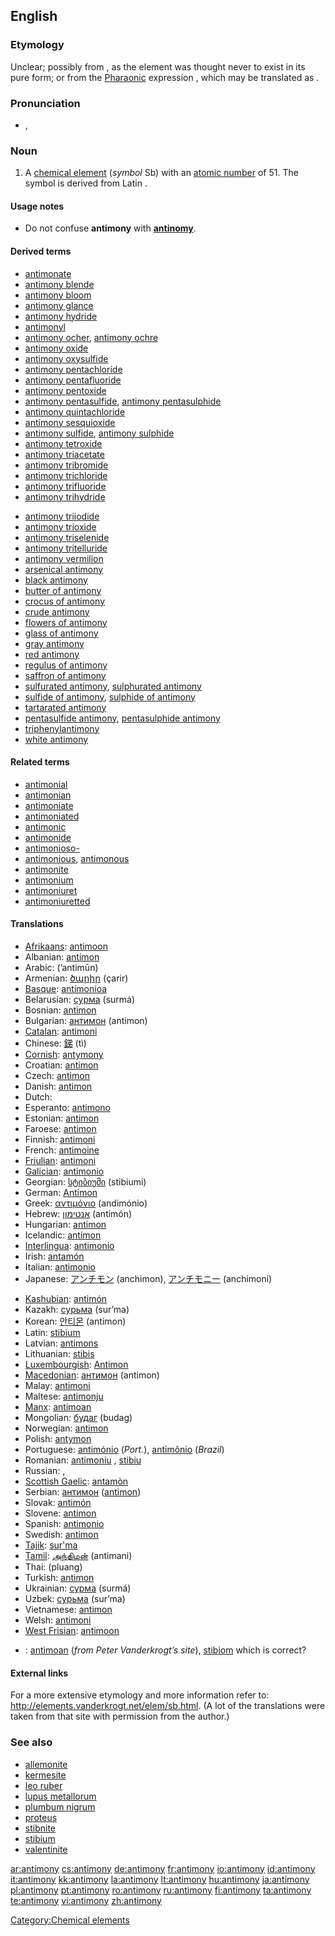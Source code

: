 {{elements|Sb|tin|Sn|tellurium|Te}}
==English==
{{wikipedia}}

===Etymology===
Unclear; possibly from {{etyl|el}} {{term|αντιμόνος|sc=Grek||tr=antimónos|opposed to solitude|lang=el}}, as the element was thought never to exist in its pure form; or from the [[Pharaonic]] expression {{term|Antos Ammon}}, which may be translated as {{term|||bloom of the god Ammon}}.

{{rfe|el or grc?}}

===Pronunciation===
* {{a|UK}} {{IPA|/ˈæn.tɪ.mə.niː/}}, {{SAMPA|/"{n.tI.m@.ni:/}}

===Noun===
{{en-noun|-}}

# A [[chemical element]] (''symbol'' Sb) with an [[atomic number]] of 51. The symbol is derived from Latin {{term|stibium|lang=la}}.

====Usage notes====
* Do not confuse '''antimony''' with '''[[antinomy]]'''.

====Derived terms====
{{rel-top|Derived terms}}
* [[antimonate]]
* [[antimony blende]]
* [[antimony bloom]]
* [[antimony glance]]
* [[antimony hydride]]
* [[antimonyl]]
* [[antimony ocher]], [[antimony ochre]]
* [[antimony oxide]]
* [[antimony oxysulfide]]
* [[antimony pentachloride]]
* [[antimony pentafluoride]]
* [[antimony pentoxide]]
* [[antimony pentasulfide]], [[antimony pentasulphide]]
* [[antimony quintachloride]]
* [[antimony sesquioxide]]
* [[antimony sulfide]], [[antimony sulphide]]
* [[antimony tetroxide]]
* [[antimony triacetate]]
* [[antimony tribromide]]
* [[antimony trichloride]]
* [[antimony trifluoride]]
* [[antimony trihydride]]
{{rel-mid}}
* [[antimony triiodide]]
* [[antimony trioxide]]
* [[antimony triselenide]]
* [[antimony tritelluride]]
* [[antimony vermilion]]
* [[arsenical antimony]]
* [[black antimony]]
* [[butter of antimony]]
* [[crocus of antimony]]
* [[crude antimony]]
* [[flowers of antimony]]
* [[glass of antimony]]
* [[gray antimony]]
* [[red antimony]]
* [[regulus of antimony]]
* [[saffron of antimony]]
* [[sulfurated antimony]], [[sulphurated antimony]]
* [[sulfide of antimony]], [[sulphide of  antimony]]
* [[tartarated antimony]]
* [[pentasulfide antimony]], [[pentasulphide antimony]]
* [[triphenylantimony]]
* [[white antimony]]
{{rel-bottom}}

====Related terms====
{{rfc|aren’t these derived as well?}}
* [[antimonial]]
* [[antimonian]]
* [[antimoniate]]
* [[antimoniated]]
* [[antimonic]]
* [[antimonide]]
* [[antimonioso-]]
* [[antimonious]], [[antimonous]]
* [[antimonite]]
* [[antimonium]]
* [[antimoniuret]]
* [[antimoniuretted]]

====Translations====
{{trans-top|chemical element}}
* [[Afrikaans]]: [[antimoon]]
* Albanian: [[antimon]]
* Arabic: {{Arab|[[انتيمون]]}} (’antimūn) {{m}}
* Armenian: [[ծարիր]] (çarir)
* [[Basque]]: [[antimonioa]]
* Belarusian: [[сурма]] (surmá) {{f}}
* Bosnian: [[antimon]]
* Bulgarian: [[антимон]] (antimon) {{m}}
* [[Catalan]]: [[antimoni]]
* Chinese: [[銻]] (tì)
* [[Cornish]]: [[antymony]]
* Croatian: [[antimon]]
* Czech: [[antimon]] {{m}}
* Danish: [[antimon]]
* Dutch: {{t|nl|antimoon|n}}
* Esperanto: [[antimono]]
* Estonian: [[antimon]]
* Faroese: [[antimon]]
* Finnish: [[antimoni]]
* French: [[antimoine]] {{m}}
* [[Friulian]]: [[antimoni]]
* [[Galician]]: [[antimonio]]
* Georgian: [[სტიბიუმი]] (stibiumi)
* German: [[Antimon]] {{n}}
* Greek: [[αντιμόνιο]] (andimónio) {{n}}
* Hebrew: [[אנטימון]] (antimón)
* Hungarian: [[antimon]]
* Icelandic: [[antímon]]
* [[Interlingua]]: [[antimonio]]
* Irish: [[antamón]]
* Italian: [[antimonio]] {{m}}
* Japanese: [[アンチモン]] (anchimon), [[アンチモニー]] (anchimoni)
{{trans-mid}}
* [[Kashubian]]: [[antimón]]
* Kazakh: [[сурьма]] (sur’ma)
* Korean: [[안티몬]] (antimon)
* Latin: [[stibium]]
* Latvian: [[antimons]]
* Lithuanian: [[stibis]]
* [[Luxembourgish]]: [[Antimon]]
* [[Macedonian]]: [[антимон]] (antimon) {{m}}
* Malay: [[antimoni]]
* Maltese: [[antimonju]]
* [[Manx]]: [[antimoan]]
* Mongolian: [[будаг]] (budag)
* Norwegian: [[antimon]]
* Polish: [[antymon]] {{m}}
* Portuguese: [[antimónio]] (''Port.''), [[antimônio]] (''Brazil'') {{m}}
* Romanian: [[antimoniu]] {{n}}, [[stibiu]]
* Russian: {{t|ru|сурьма|tr=sur’má|f}}, {{t|ru|стибиум|tr=stíbium|m}}
* [[Scottish Gaelic]]: [[antamòn]]
* Serbian: [[антимон]] ([[antimon]]) {{m}}
* Slovak: [[antimón]]
* Slovene: [[antimon]]
* Spanish: [[antimonio]] {{m}}
* Swedish: [[antimon]] {{n}}
* [[Tajik]]: [[sur'ma]]
* [[Tamil]]: [[அந்திமன்]] (antimani)
* Thai: {{Thai|[[พลวง]]}} (pluang)
* Turkish: [[antimon]]
* Ukrainian: [[сурма]] (surmá) {{f}}
* Uzbek: [[сурьма]] (sur’ma)
* Vietnamese: [[antimon]]
* Welsh: [[antimoni]]
* [[West Frisian]]: [[antimoon]] {{n}}
{{trans-bottom}}

<!--Remove this section once all of the translations below have been moved into the tables above.-->
{{checktrans-top}}
* {{ttbc|Breton}}: [[antimoan]] (''from Peter Vanderkrogt’s site''), [[stibiom]] {{m}} which is correct?
{{trans-bottom}}

====External links====
For a more extensive etymology and more information refer to:
http://elements.vanderkrogt.net/elem/sb.html.
(A lot of the translations were taken from that site with permission from the author.)

===See also===
* [[allemonite]]
* [[kermesite]]
* [[leo ruber]]
* [[lupus metallorum]]
* [[plumbum nigrum]]
* [[proteus]]
* [[stibnite]]
* [[stibium]]
* [[valentinite]]

[[Category:Chemical elements]]

[[ar:antimony]]
[[cs:antimony]]
[[de:antimony]]
[[fr:antimony]]
[[io:antimony]]
[[id:antimony]]
[[it:antimony]]
[[kk:antimony]]
[[la:antimony]]
[[lt:antimony]]
[[hu:antimony]]
[[ja:antimony]]
[[pl:antimony]]
[[pt:antimony]]
[[ro:antimony]]
[[ru:antimony]]
[[fi:antimony]]
[[ta:antimony]]
[[te:antimony]]
[[vi:antimony]]
[[zh:antimony]]